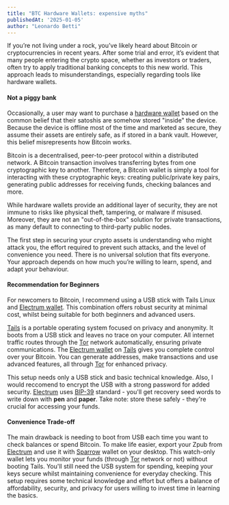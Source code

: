 ```yaml
---
title: "BTC Hardware Wallets: expensive myths"
publishedAt: '2025-01-05'
author: "Leonardo Betti"
---
```



If you’re not living under a rock, you’ve likely heard about Bitcoin or cryptocurrencies in recent years. After some trial and error, it’s evident that many people entering the crypto space, whether as investors or traders, often try to apply traditional banking concepts to this new world. This approach leads to misunderstandings, especially regarding tools like hardware wallets.


#### Not a piggy bank
Occasionally, a user may want to purchase a [hardware wallet](https://bitcoin.org/en/wallets/hardware/?platform=hardware&step=5) based on the common belief that their satoshis are somehow stored "inside" the device. Because the device is offline most of the time and marketed as secure, they assume their assets are entirely safe, as if stored in a bank vault. However, this belief misrepresents how Bitcoin works.

Bitcoin is a decentralised, peer-to-peer protocol within a distributed network. A Bitcoin transaction involves transferring bytes from one cryptographic key to another. Therefore,  a Bitcoin wallet is simply a tool for interacting with these cryptographic keys: creating public/private key pairs, generating public addresses for receiving funds, checking balances and more.

While hardware wallets provide an additional layer of security, they are not immune to risks like physical theft, tampering, or malware if misused. Moreover, they are not an "out-of-the-box" solution for private transactions, as many default to connecting to third-party public nodes.

The first step in securing your crypto assets is understanding who might attack you, the effort required to prevent such attacks, and the level of convenience you need. There is no universal solution that fits everyone. Your approach depends on how much you’re willing to learn, spend, and adapt your behaviour.


#### Recommendation for Beginners
For newcomers to Bitcoin, I recommend using a USB stick with Tails Linux and [Electrum wallet](https://electrum.org). This combination offers robust security at minimal cost, whilst being suitable for both beginners and advanced users. 

[Tails](https://tails.boum.org) is a portable operating system focused on privacy and anonymity. It boots from a USB stick and leaves no trace on your computer. All internet traffic routes through the [Tor](https://www.torproject.org/) network automatically, ensuring private communications. The [Electrum wallet](https://electrum.org) on [Tails](https://tails.boum.org) gives you complete control over your Bitcoin. You can generate addresses, make transactions and use advanced features, all through [Tor](https://www.torproject.org/) for enhanced privacy.

This setup needs only a USB stick and basic technical knowledge. Also, I would reccomend to encrypt the USB with a strong password for added security. [Electrum](https://electrum.org) uses [BIP-39](https://trezor.io/learn/a/what-is-bip39) standard - you'll get recovery seed words to write down with **pen** and **paper**. Take note: store these safely - they're crucial for accessing your funds.


#### Convenience Trade-off
The main drawback is needing to boot from USB each time you want to check balances or spend Bitcoin. To make life easier, export your Zpub from [Electrum](https://electrum.org) and use it with [Sparrow](https://sparrowwallet.com/) wallet on your desktop. This watch-only wallet lets you monitor your funds (through [Tor](https://www.torproject.org/) network or not) without booting Tails. You'll still need the USB system for spending, keeping your keys secure whilst maintaining convenience for everyday checking. This setup requires some technical knowledge and effort but offers a balance of affordability, security, and privacy for users willing to invest time in learning the basics.
